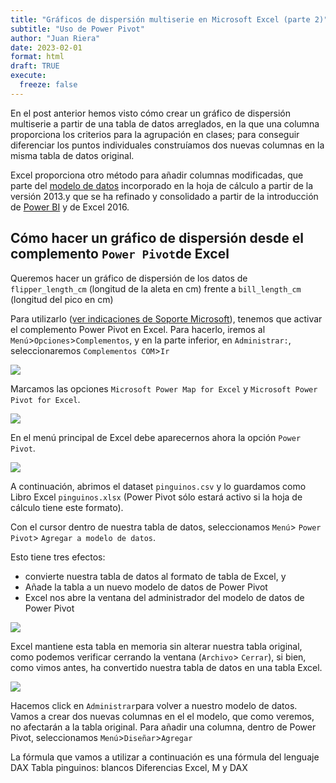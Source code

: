 ```yaml
---
title: "Gráficos de dispersión multiserie en Microsoft Excel (parte 2)"
subtitle: "Uso de Power Pivot"
author: "Juan Riera"
date: 2023-02-01
format: html
draft: TRUE
execute: 
  freeze: false
---
```

En el post anterior hemos visto cómo crear un gráfico de dispersión multiserie a partir de una tabla de datos arreglados, en la que una columna proporciona los criterios para la agrupación en clases; para conseguir diferenciar los puntos individuales construíamos dos nuevas columnas en la misma tabla de datos original.

Excel proporciona otro método para añadir columnas modificadas, que parte del [modelo de datos](https://support.microsoft.com/en-us/office/data-models-in-excel-services-c6fec347-5203-4c03-bc35-00910fc10099) incorporado en la hoja de cálculo a partir de la versión 2013.y que se ha refinado y consolidado a partir de la introducción de [Power BI](https://en.wikipedia.org/wiki/Microsoft_Power_BI) y de Excel 2016.

## Cómo hacer un gráfico de dispersión desde el complemento `Power Pivot`de Excel
Queremos hacer un gráfico de dispersión de los datos de `flipper_length_cm` (longitud de la aleta en cm) frente a `bill_length_cm` (longitud del pico en cm)

Para utilizarlo ([ver indicaciones de Soporte Microsoft](https://support.microsoft.com/es-es/office/iniciar-el-complemento-power-pivot-para-excel-a891a66d-36e3-43fc-81e8-fc4798f39ea8)), tenemos que activar el complemento Power Pivot en Excel. Para hacerlo, iremos al `Menú`>`Opciones`>`Complementos`, y en la parte inferior, en `Administrar:`, seleccionaremos `Complementos COM`>`Ir`

![](excel-com-1.png)

Marcamos las opciones `Microsoft Power Map for Excel` y `Microsoft Power Pivot for Excel`.

![](excel-com-2.png)

En el menú principal de Excel debe aparecernos ahora la opción `Power Pivot`.

![](excel-com-3.png)

A continuación, abrimos el dataset `pinguinos.csv` y lo guardamos como Libro Excel `pinguinos.xlsx` (Power Pivot sólo estará activo si la hoja de cálculo tiene este formato).

Con el cursor dentro de nuestra tabla de datos, seleccionamos `Menú`> `Power Pivot`> `Agregar a modelo de datos`. 

Esto tiene tres efectos: 

- convierte nuestra tabla de datos al formato de tabla de Excel, y
- Añade la tabla a un nuevo modelo de datos de Power Pivot
- Excel nos abre la ventana del administrador del modelo de datos de Power Pivot


![](excel-powerpivot-1.png)

Excel mantiene esta tabla en memoria sin alterar nuestra tabla original, como podemos verificar cerrando la ventana (`Archivo`> `Cerrar`), si bien, como vimos antes, ha convertido nuestra tabla de datos en una tabla Excel.

![](excel-powerpivot-2.png)

Hacemos click en `Administrar`para volver a nuestro modelo de datos. Vamos a crear dos nuevas columnas en el el modelo, que como veremos, no afectarán a la tabla original. Para añadir una columna, dentro de Power Pivot, seleccionamos `Menú`>`Diseñar`>`Agregar`

La fórmula que vamos a utilizar a continuación es una fórmula del lenguaje DAX
Tabla pinguinos: blancos
Diferencias Excel, M y DAX


